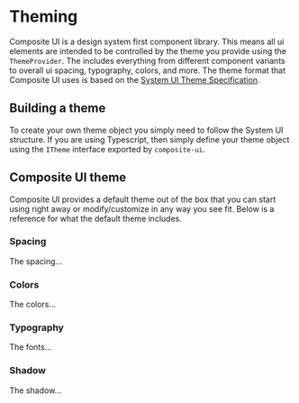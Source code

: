# Theming

Composite UI is a design system first component library. This means all ui elements are intended to be controlled by the 
theme you provide using the `ThemeProvider`. The includes everything from different component variants to overall ui spacing, typography, colors,
and more. The theme format that Composite UI uses is based on the [System UI Theme Specification](https://system-ui.com/theme).

## Building a theme

To create your own theme object you simply need to follow the System UI structure. If you are using Typescript, then simply define your theme object 
using the `ITheme` interface exported by `composite-ui`.

## Composite UI theme

Composite UI provides a default theme out of the box that you can start using right away or modify/customize in any way you see fit.
Below is a reference for what the default theme includes.

### Spacing

The spacing...

### Colors

The colors...

### Typography

The fonts...

### Shadow

The shadow...